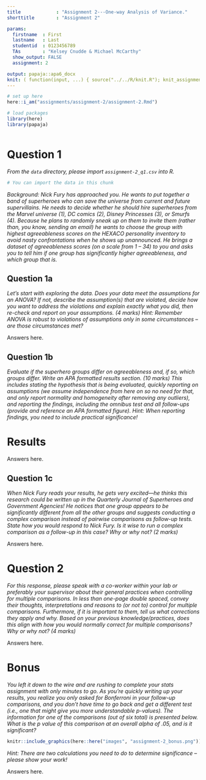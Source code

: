 ```yaml
---
title             : "Assignment 2---One-way Analysis of Variance."
shorttitle        : "Assignment 2"

params:
  firstname  : First
  lastname   : Last
  studentid  : 0123456789
  TAs        : "Kelsey Cnudde & Michael McCarthy"
  show_output: FALSE
  assignment: 2

output: papaja::apa6_docx
knit: ( function(input, ...) { source("../../R/knit.R"); knit_assignment(input, ...) })
---
```


```r
# set up here
here::i_am("assignments/assignment-2/assignment-2.Rmd")

# load packages
library(here)
library(papaja)
```

```r
```

# Question 1

*From the `data` directory, please import `assignment-2_q1.csv` into R.*

```r
# You can import the data in this chunk

```

*Background: Nick Fury has approached you. He wants to put together a band of superheroes who can save the universe from current and future supervillains. He needs to decide whether he should hire superheroes from the Marvel universe (1), DC comics (2), Disney Princesses (3), or Smurfs (4). Because he plans to randomly sneak up on them to invite them (rather than, you know, sending an email) he wants to choose the group with highest agreeableness scores on the HEXACO personality inventory to avoid nasty confrontations when he shows up unannounced. He brings a dataset of agreeableness scores (on a scale from 1 – 34) to you and asks you to tell him if one group has significantly higher agreeableness, and which group that is.*

## Question 1a

*Let’s start with exploring the data. Does your data meet the assumptions for an ANOVA? If not, describe the assumption(s) that are violated, decide how you want to address the violations and explain exactly what you did, then re-check and report on your assumptions. (4 marks) Hint: Remember ANOVA is robust to violations of assumptions only in some circumstances – are those circumstances met?*

Answers here.

\newpage

## Question 1b

*Evaluate if the superhero groups differ on agreeableness and, if so, which groups differ. Write an APA formatted results section. (10 marks) This includes stating the hypothesis that is being evaluated, quickly reporting on assumptions (we assume independence from here on so no need for that, and only report normality and homogeneity after removing any outliers), and reporting the findings, including the omnibus test and all follow-ups (provide and reference an APA formatted figure). Hint: When reporting findings, you need to include practical significance!*

# Results

Answers here.

\newpage

## Question 1c

*When Nick Fury reads your results, he gets very excited---he thinks this research could be written up in the Quarterly Journal of Superheroes and Government Agencies! He notices that one group appears to be significantly different from all the other groups and suggests conducting a complex comparison instead of pairwise comparisons as follow-up tests. State how you would respond to Nick Fury. Is it wise to run a complex comparison as a follow-up in this case? Why or why not? (2 marks)*

Answers here.

\newpage

# Question 2

*For this response, please speak with a co-worker within your lab or preferably your supervisor about their general practices when controlling for multiple comparisons. In less than one-page double spaced, convey their thoughts, interpretations and reasons to (or not to) control for multiple comparisons. Furthermore, if it is important to them, tell us what corrections they apply and why. Based on your previous knowledge/practices, does this align with how you would normally correct for multiple comparisons? Why or why not? (4 marks)*

Answers here.

\newpage

# Bonus

*You left it down to the wire and are rushing to complete your stats assignment with only minutes to go. As you’re quickly writing up your results, you realize you only asked for Bonferroni in your follow-up comparisons, and you don’t have time to go back and get a different test (i.e., one that might give you more understandable p-values). The information for one of the comparisons (out of six total) is presented below. What is the p value of this comparison at an overall alpha of .05, and is it significant?*

```r
knitr::include_graphics(here::here("images", "assignment-2_bonus.png"))
```

*Hint: There are two calculations you need to do to determine significance – please show your work!*

Answers here.
